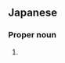 ==Japanese==
{{ja-kanjitab|や|o1=つ|なみ|yomi=k}}

===Proper noun===
{{ja-pos|proper|やつなみ}}

# {{surname|lang=ja|sort=やつなみ}}